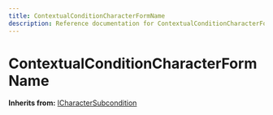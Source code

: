 ```yaml
---
title: ContextualConditionCharacterFormName
description: Reference documentation for ContextualConditionCharacterFormName meta class
---
```



# ContextualConditionCharacterFormName

**Inherits from:** [ICharacterSubcondition](/classes/icharactersubcondition)

<ClassDetails file="/db/classes/ContextualConditionCharacterFormName.59e0c2d7587a.json" />
